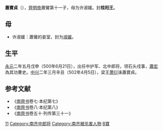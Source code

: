 '''蕭寶貞'''（{{bd|490年代||502年|4月5日|catIdx=X}}），[[齊明帝|齊明帝]]蕭鸞第十一子，母为许淑媛。封'''桂阳王'''。

==母==
*许淑媛：蕭鸞的妾室，封为[[淑媛|淑媛]]。
==生平==
[[永元_(南齐)|永元]]二年五月戊申（500年6月21日），出任中护军、北中郎将，领石头戍事，[[蕭宏|蕭宏]]為其功曹史。[[中兴_(南齐)|中兴]]二年三月辛丑（502年4月5日），梁王[[萧衍|萧衍]]诛蕭寶貞。

==参考文献 ==
*《[[南齊书|南齊书]]卷七·本纪第七》
*《[[南齊书|南齊书]]卷八·本纪第八》
*《[[南齊书|南齊书]]卷五十·列传第三十一》

[[Category:齊明帝皇子|11]]
[[Category:南齐中郎将|Category:南齐中郎将]]
[[Category:南齐被杀害人物|Category:南齐被杀害人物]]
[[Category:蘭陵蕭氏|B寶]]
{{南北朝人物小作品}}